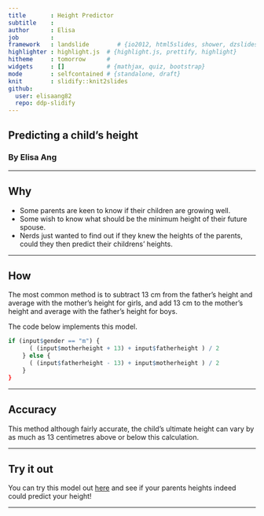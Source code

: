 ```yaml
---
title       : Height Predictor
subtitle    : 
author      : Elisa 
job         : 
framework   : landslide        # {io2012, html5slides, shower, dzslides, ...}
highlighter : highlight.js  # {highlight.js, prettify, highlight}
hitheme     : tomorrow      # 
widgets     : []            # {mathjax, quiz, bootstrap}
mode        : selfcontained # {standalone, draft}
knit        : slidify::knit2slides
github:
  user: elisaang82
  repo: ddp-slidify
---
```


## Predicting a child's height


<h3>By Elisa Ang</h3>

---

## Why

<ul>
<li>Some parents are keen to know if their children are growing well.</li>
<li>Some wish to know what should be the minimum height of their future spouse.</li>
<li>Nerds just wanted to find out if they knew the heights of the parents, could they then predict their childrens' heights.</li>
</ul>

---

## How

The most common method is to subtract 13 cm from the father's height and average with the mother's height for girls, and add 13 cm to the mother's height and average with the father's height for boys.

The code below implements this model.

```r
if (input$gender == "m") {
      ( (input$motherheight + 13) + input$fatherheight ) / 2
    } else {
      ( (input$fatherheight - 13) + input$motherheight ) / 2
    }
}
```

---

## Accuracy

This method although fairly accurate, the child's ultimate height can vary by as much as 13 centimetres above or below this calculation.

---

## Try it out

You can try this model out <a href="https://elisaang.shinyapps.io/heightpredictor/">here</a> and see if your parents heights indeed could predict your height!

---
